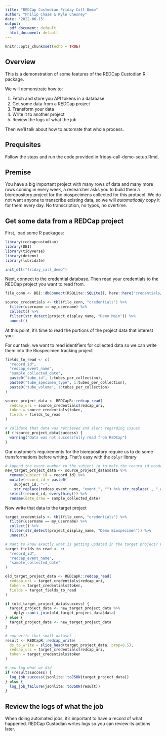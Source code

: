 ```yaml
---
title: "REDCap Custodian Friday Call Demo"
author: "Philip Chase & Kyle Chesney"
date: '2022-06-15'
output:
  pdf_document: default
  html_document: default
---
```


```r
knitr::opts_chunk$set(echo = TRUE)
```

## Overview

This is a demonstration of some features of the REDCap Custodian R package. 

We will demonstrate how to:

1. Fetch and store you API tokens in a database
2. Get some data from a REDCap project
3. Transform your data
4. Write it to another project
5. Review the logs of what the job

Then we'll talk about how to automate that whole process.

## Prequisites

Follow the steps and run the code provided in friday-call-demo-setup.Rmd.

## Premise

You have a big important project with many rows of data and many more rows coming in every week, a researcher asks you to build them a biorepository project for the biospecimens collected for this protocol. We do not want anyone to transcribe existing data, so we will _automatically_ copy it for them every day. No transcription, no typos, no overtime.


## Get some data from a REDCap project

First, load some R packages:

```r
library(redcapcustodian)
library(DBI)
library(tidyverse)
library(dotenv)
library(lubridate)

init_etl("friday_call_demo")
```


Next, connect to the credential database. Then read your credentials to the REDCap project you want to read from.

```r
file_conn <- DBI::dbConnect(RSQLite::SQLite(), here::here("credentials/credentials.db"))

source_credentials <- tbl(file_conn, "credentials") %>%
  filter(username == my_username) %>%
  collect() %>%
  filter(str_detect(project_display_name, "Demo Main")) %>%
  unnest()
```

At this point, it's time to read the portions of the project data that interest you.

For our task, we want to read identifiers for collected data so we can write them into the Biospecimen tracking project

```r

fields_to_read <- c(
  "record_id",
  "redcap_event_name",
  "sample_collected_date",
  paste0("tube_id", 1:tubes_per_collection),
  paste0("tube_specimen_type", 1:tubes_per_collection),
  paste0("tube_volume", 1:tubes_per_collection)
)

source_project_data <- REDCapR::redcap_read(
  redcap_uri = source_credentials$redcap_uri,
  token = source_credentials$token,
  fields = fields_to_read
)

# Validate that data was retrieved and alert regarding issues
if (!source_project_data$success) {
  warning("Data was not successfully read from REDCap")
}
```

Our customer's requirements for the biorepository require us to do some transformations before writing. That's easy with the `dplyr` library

```r

# Append the event number to the subject_id to make the record_id needed in the biorepository
new_target_project_data <- source_project_data$data %>%
  rename(subject_id = record_id) %>%
  mutate(record_id = paste0(
    subject_id, "-",
    str_replace(redcap_event_name, "event_", "") %>% str_replace(., "_arm_1", ""))) %>%
  select(record_id, everything()) %>%
  rename(date_draw = sample_collected_date)
```

Now write that data to the target project

```r
target_credentials <- tbl(file_conn, "credentials") %>%
  filter(username == my_username) %>%
  collect() %>%
  filter(str_detect(project_display_name, "Demo Biospecimen")) %>%
  unnest()

# Want to know exactly what is getting updated in the target project? Fetch that data then anti-join with the new data set
target_fields_to_read <- c(
  "record_id",
  "redcap_event_name",
  "sample_collected_date"
)

old_target_project_data <- REDCapR::redcap_read(
  redcap_uri = target_credentials$redcap_uri,
  token = target_credentials$token,
  fields = target_fields_to_read
)

if (old_target_project_data$success) {
  target_project_data <- new_target_project_data %>%
    dplyr::anti_join(old_target_project_data$data)
} else {
  target_project_data <- new_target_project_data
}

# now write that small dataset
result <- REDCapR::redcap_write(
  ds_to_write = slice_head(target_project_data, prop=0.5),
  redcap_uri = target_credentials$redcap_uri,
  token = target_credentials$token
)

# now log what we did
if (result$success) {
  log_job_success(jsonlite::toJSON(target_project_data))
} else {
  log_job_failure(jsonlite::toJSON(result))
}


```

## Review the logs of what the job

When doing automated jobs, it's important to have a record of what happened. REDCap Custodian writes logs so you can review its actions later.

```r


```
